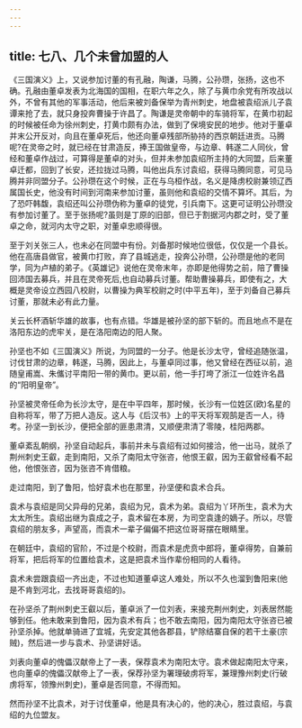 ```yaml
---
---
---
```

title: 七八、几个未曾加盟的人
---



《三国演义》上，又说参加讨董的有孔融，陶谦，马腾，公孙瓒，张扬，这也不确。孔融由董卓发表为北海国的国相，在职六年之久，除了与黄巾余党有所攻战以外，不曾有其他的军事活动，他后来被刘备保举为青州刺史，地盘被袁绍派儿子袁谭来抢了去，就只身投奔曹操于许昌了。陶谦是灵帝朝中的车骑将军，在黄巾初起的时候被任命为徐州刺史，打黄巾颇有办法，做到了保境安民的地步。他对于董卓并末公开反对，向且在董卓死后，他还向董卓残部所胁持的西京朝廷进贡。马腾呢?在灵帝之时，就已经在甘肃造反，捧王国做皇帝，与边章、韩遂二人同伙，曾经和董卓作战过，可算得是董卓的对头，但并未参加袁绍所主持的大同盟，后来董卓迁都，回到了长安，还拉拢过马腾，叫他出兵东讨袁绍，获得马腾同意，可见马腾并非同盟分子。公孙瓒在这个时候，正在与乌桓作战，名义是降虏校尉兼领辽西属国长史，他没有时间到河南来参加讨董，虽则他和袁绍的交情不算坏。其后，为了恐吓韩馥，袁绍还叫公孙瓒伪称为董卓的徒党，引兵南下。这更可证明公孙瓒没有参加讨董了。至于张扬呢?虽则是丁原的旧部，但已于割据河内郡之时，受了董卓之命，就河内太守之职，对董卓忠顺得很。

至于刘关张三人，也未必在同盟中有份。刘备那时候地位很低，仅仅是一个县长。他在高唐县做官，被黄巾打败，弃了县城逃走，投奔公孙瓒，公孙瓒是他的老同学，同为卢植的弟子。《英雄记》说他在灵帝末年，亦即是他得势之前，陪了曹操回沛国去募兵，并且在灵帝死后,也自动募兵讨董。帮助曹操募兵，即使有之，大概是灵帝设立西园八校尉，以曹操为典军校尉之时(中平五年)，至于刘备自己募兵讨董，那就未必有此力量。

关云长杯酒斩华雄的故事，也有点错。华雄是被孙坚的部下斩的。而且地点不是在洛阳东边的虎牢关，是在洛阳南边的阳人聚。

孙坚也不如《三国演义》所说，为同盟的一分子。他是长沙太守，曾经追随张温，讨伐甘肃的边章，韩遂，马腾，因此上，与董卓同过事，他又曾经在西征以前，追随皇甫嵩、朱儶讨平南阳一带的黄巾。更以前，他一手打垮了浙江一位姓许名昌的“阳明皇帝”。

孙坚被灵帝任命为长沙太守，是在中平四年，那时候，长沙有一位姓区(欧)名星的自称将军，带了万把人造反。这人与《后汉书》上的平天将军观鹄是否一人，待考。孙坚一到长沙，便把全部的匪患肃清，又顺便肃清了零陵，桂阳两郡。

董卓紊乱朝纲，孙坚自动起兵，事前并未与袁绍有过如何接洽，他一出马，就杀了荆州刺史王叡，走到南阳，又杀了南阳太守张咨，他恨王叡，因为王叡曾经看不起他，他恨张咨，因为张咨不肯借粮。

走过南阳，到了鲁阳，恰好袁术也在那里，孙坚便和袁术合兵。

袁术与袁绍是同父异母的兄弟，袁绍为兄，袁术为弟。袁绍为丫环所生，袁术为大太太所生。袁绍出继为袁成之子，袁术留在本房，为司空袁逢的嫡子。所以，尽管袁绍的朋友多，声望高，而袁术一辈子偏偏不把这位哥哥摆在眼睛里。

在朝廷中，袁绍的官阶，不过是个校尉，而袁术是虎贲中郎将，董卓得势，自兼前将军，把后将军的位置给袁术，这是把袁术当作辈份相同的人看待。

袁术未尝跟袁绍一齐出走，不过也知道董卓这人难处，所以不久也溜到鲁阳来(他是不肯到河北，去找哥哥袁绍的)。

在孙坚杀了荆州刺史王叡以后，董卓派了一位刘表，来接充荆州刺史，刘表居然能够到任。他未敢来到鲁阳，因为袁术有兵；也不敢去南阳，因为南阳太守张咨已被孙坚杀掉。他就单骑进了宜城，先安定其他各郡县，铲除结寨自保的若干土豪(宗贼)，然后进一步与袁术、孙坚讲好话。

刘表向董卓的傀儡汉献帝上了一表，保荐袁术为南阳太守。袁术做起南阳太守来，也向董卓的傀儡汉献帝上了一表，保荐孙坚为署理破虏将军，兼理豫州刺史(行破虏将军，领豫州刺史)，董卓是否同意，不得而知。

然而孙坚不比袁术，对于讨伐董卓，他是具有决心的，他的决心，胜过袁绍，与袁绍的九位盟友。